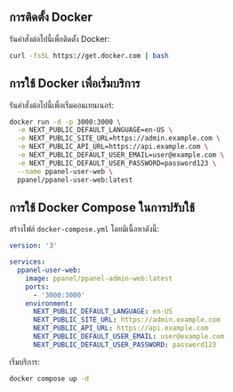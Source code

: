 ## การติดตั้ง Docker

รันคำสั่งต่อไปนี้เพื่อติดตั้ง Docker:

```bash
curl -fsSL https://get.docker.com | bash
```

## การใช้ Docker เพื่อเริ่มบริการ

รันคำสั่งต่อไปนี้เพื่อเริ่มคอนเทนเนอร์:

```bash
docker run -d -p 3000:3000 \
  -e NEXT_PUBLIC_DEFAULT_LANGUAGE=en-US \
  -e NEXT_PUBLIC_SITE_URL=https://admin.example.com \
  -e NEXT_PUBLIC_API_URL=https://api.example.com \
  -e NEXT_PUBLIC_DEFAULT_USER_EMAIL=user@example.com \
  -e NEXT_PUBLIC_DEFAULT_USER_PASSWORD=password123 \
  --name ppanel-user-web \
  ppanel/ppanel-user-web:latest
```

## การใช้ Docker Compose ในการปรับใช้

สร้างไฟล์ `docker-compose.yml` โดยมีเนื้อหาดังนี้:

```yaml
version: '3'

services:
  ppanel-user-web:
    image: ppanel/ppanel-admin-web:latest
    ports:
      - '3000:3000'
    environment:
      NEXT_PUBLIC_DEFAULT_LANGUAGE: en-US
      NEXT_PUBLIC_SITE_URL: https://admin.example.com
      NEXT_PUBLIC_API_URL: https://api.example.com
      NEXT_PUBLIC_DEFAULT_USER_EMAIL: user@example.com
      NEXT_PUBLIC_DEFAULT_USER_PASSWORD: password123
```

เริ่มบริการ:

```bash
docker compose up -d
```



<Giscus />
